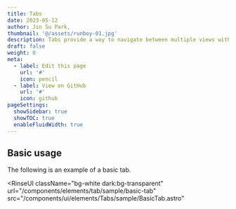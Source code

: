 ```yaml
---
title: Tabs
date: 2023-05-12
author: Jin Su Park,
thumbnail: '@/assets/runboy-01.jpg'
description: Tabs provide a way to navigate between multiple views within the same context.
draft: false
weight: 0
meta:
  - label: Edit this page
    url: '#'
    icon: pencil
  - label: View on GitHub
    url: '#'
    icon: github
pageSettings:
  showSidebar: true
  showTOC: true
  enableFluidWidth: true
---
```



## Basic usage

The following is an example of a basic tab.


<RinseUI
  className="bg-white dark:bg-transparent"
  url="/components/elements/tab/sample/basic-tab"
  src="/components/ui/elements/Tabs/sample/BasicTab.astro"
>
  <BasicTabs />
</RinseUI>
